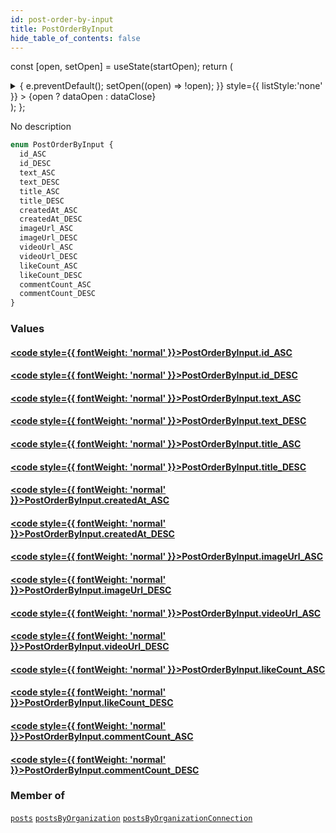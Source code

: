 ```yaml
---
id: post-order-by-input
title: PostOrderByInput
hide_table_of_contents: false
---
```






const [open, setOpen] = useState(startOpen);
return (
<details {...(open ? { open: true } : {})} className="details" style={{ border:'none', boxShadow:'none', background:'var(--ifm-background-color)' }}>
<summary
onClick={(e) => {
e.preventDefault();
setOpen((open) => !open);
}}
style={{ listStyle:'none' }} >
{open ? dataOpen : dataClose}
</summary>
{open && children}
</details>
);
};

No description

```graphql
enum PostOrderByInput {
  id_ASC
  id_DESC
  text_ASC
  text_DESC
  title_ASC
  title_DESC
  createdAt_ASC
  createdAt_DESC
  imageUrl_ASC
  imageUrl_DESC
  videoUrl_ASC
  videoUrl_DESC
  likeCount_ASC
  likeCount_DESC
  commentCount_ASC
  commentCount_DESC
}
```

### Values

#### [<code style={{ fontWeight: 'normal' }}>PostOrderByInput.<b>id_ASC</b></code>](#)

>

#### [<code style={{ fontWeight: 'normal' }}>PostOrderByInput.<b>id_DESC</b></code>](#)

>

#### [<code style={{ fontWeight: 'normal' }}>PostOrderByInput.<b>text_ASC</b></code>](#)

>

#### [<code style={{ fontWeight: 'normal' }}>PostOrderByInput.<b>text_DESC</b></code>](#)

>

#### [<code style={{ fontWeight: 'normal' }}>PostOrderByInput.<b>title_ASC</b></code>](#)

>

#### [<code style={{ fontWeight: 'normal' }}>PostOrderByInput.<b>title_DESC</b></code>](#)

>

#### [<code style={{ fontWeight: 'normal' }}>PostOrderByInput.<b>createdAt_ASC</b></code>](#)

>

#### [<code style={{ fontWeight: 'normal' }}>PostOrderByInput.<b>createdAt_DESC</b></code>](#)

>

#### [<code style={{ fontWeight: 'normal' }}>PostOrderByInput.<b>imageUrl_ASC</b></code>](#)

>

#### [<code style={{ fontWeight: 'normal' }}>PostOrderByInput.<b>imageUrl_DESC</b></code>](#)

>

#### [<code style={{ fontWeight: 'normal' }}>PostOrderByInput.<b>videoUrl_ASC</b></code>](#)

>

#### [<code style={{ fontWeight: 'normal' }}>PostOrderByInput.<b>videoUrl_DESC</b></code>](#)

>

#### [<code style={{ fontWeight: 'normal' }}>PostOrderByInput.<b>likeCount_ASC</b></code>](#)

>

#### [<code style={{ fontWeight: 'normal' }}>PostOrderByInput.<b>likeCount_DESC</b></code>](#)

>

#### [<code style={{ fontWeight: 'normal' }}>PostOrderByInput.<b>commentCount_ASC</b></code>](#)

>

#### [<code style={{ fontWeight: 'normal' }}>PostOrderByInput.<b>commentCount_DESC</b></code>](#)

>

### Member of

[`posts`](../../../docs/schema/queries/posts) <Badge class="secondary" text="query"/><Bullet />[`postsByOrganization`](../../../docs/schema/queries/posts-by-organization) <Badge class="secondary" text="query"/><Bullet />[`postsByOrganizationConnection`](../../../docs/schema/queries/posts-by-organization-connection) <Badge class="secondary" text="query"/>
